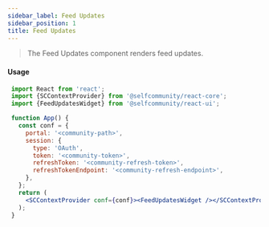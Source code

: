 ```yaml
---
sidebar_label: Feed Updates
sidebar_position: 1
title: Feed Updates
---
```


> The Feed Updates component renders feed updates.



<Logged><FeedUpdatesWidget/></Logged>

#### Usage

```jsx
 import React from 'react';
 import {SCContextProvider} from '@selfcommunity/react-core';
 import {FeedUpdatesWidget} from '@selfcommunity/react-ui';

 function App() {
   const conf = {
     portal: '<community-path>',
     session: {
       type: 'OAuth',
       token: '<community-token>',
       refreshToken: '<community-refresh-token>',
       refreshTokenEndpoint: '<community-refresh-endpoint>',
     },
   };
   return (
     <SCContextProvider conf={conf}><FeedUpdatesWidget /></SCContextProvider>
   );
 }
```